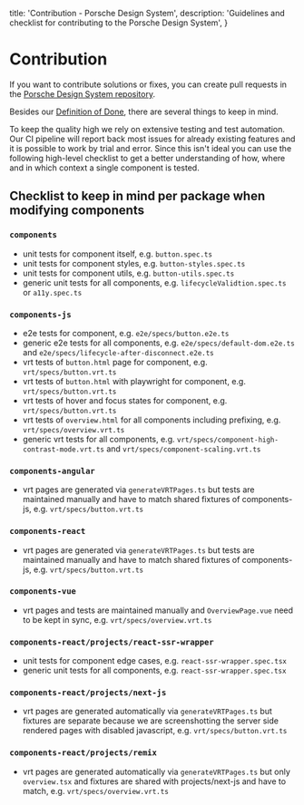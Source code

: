 
  title: 'Contribution - Porsche Design System',
  description: 'Guidelines and checklist for contributing to the Porsche Design System',
}

# Contribution

<TableOfContents headings={[]} />

If you want to contribute solutions or fixes, you can create pull requests in the
[Porsche Design System repository](https://github.com/porsche-design-system/porsche-design-system).

Besides our [Definition of Done](/must-know/definition-of-done), there are several things to keep in mind.

To keep the quality high we rely on extensive testing and test automation.
Our CI pipeline will report back most issues for already existing features and it is possible to work by trial and
error. Since this isn't ideal you can use the following high-level checklist to get a better understanding of how, where
and in which context a single component is tested.

## Checklist to keep in mind per package when modifying components

### `components`

- unit tests for component itself, e.g. `button.spec.ts`
- unit tests for component styles, e.g. `button-styles.spec.ts`
- unit tests for component utils, e.g. `button-utils.spec.ts`
- generic unit tests for all components, e.g. `lifecycleValidtion.spec.ts` or `a11y.spec.ts`

### `components-js`

- e2e tests for component, e.g. `e2e/specs/button.e2e.ts`
- generic e2e tests for all components, e.g. `e2e/specs/default-dom.e2e.ts` and
`e2e/specs/lifecycle-after-disconnect.e2e.ts`
- vrt tests of `button.html` page for component, e.g. `vrt/specs/button.vrt.ts`
- vrt tests of `button.html` with playwright for component, e.g. `vrt/specs/button.vrt.ts`
- vrt tests of hover and focus states for component, e.g. `vrt/specs/button.vrt.ts`
- vrt tests of `overview.html` for all components including prefixing, e.g. `vrt/specs/overview.vrt.ts`
- generic vrt tests for all components, e.g. `vrt/specs/component-high-contrast-mode.vrt.ts` and
`vrt/specs/component-scaling.vrt.ts`

### `components-angular`

- vrt pages are generated via `generateVRTPages.ts` but tests are maintained manually and have to match shared fixtures
of components-js, e.g. `vrt/specs/button.vrt.ts`

### `components-react`

- vrt pages are generated via `generateVRTPages.ts` but tests are maintained manually and have to match shared fixtures
of components-js, e.g. `vrt/specs/button.vrt.ts`

### `components-vue`

- vrt pages and tests are maintained manually and `OverviewPage.vue` need to be kept in sync, e.g.
`vrt/specs/overview.vrt.ts`

### `components-react/projects/react-ssr-wrapper`

- unit tests for component edge cases, e.g. `react-ssr-wrapper.spec.tsx`
- generic unit tests for all components, e.g. `react-ssr-wrapper.spec.tsx`

### `components-react/projects/next-js`

- vrt pages are generated automatically via `generateVRTPages.ts` but fixtures are separate because we are
screenshotting the server side rendered pages with disabled javascript, e.g. `vrt/specs/button.vrt.ts`

### `components-react/projects/remix`

- vrt pages are generated automatically via `generateVRTPages.ts` but only `overview.tsx` and fixtures are shared with
projects/next-js and have to match, e.g. `vrt/specs/overview.vrt.ts`
